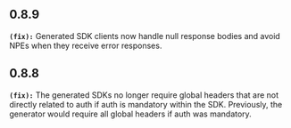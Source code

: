 ## 0.8.9
**`(fix):`** Generated SDK clients now handle null response bodies and avoid NPEs when they receive error responses.

## 0.8.8
**`(fix):`** The generated SDKs no longer require global headers that are not directly related to auth if auth is mandatory within the SDK. Previously, the generator would require all global headers if auth was mandatory.

